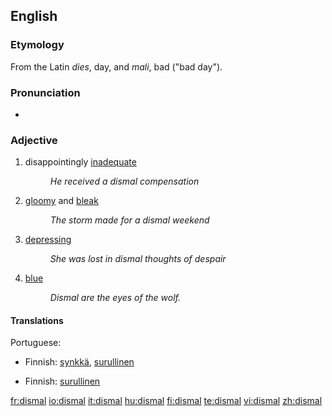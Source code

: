 ==English==

===Etymology===
From the Latin ''dies'', day, and ''mali'', bad ("bad day").

===Pronunciation===
*{{IPA|/ˈdɪzm(ə)l/}}

===Adjective===
{{en-adj}}

# disappointingly [[inadequate]]
#:''He received a dismal compensation''
# [[gloomy]] and [[bleak]]
#:''The storm made for a dismal weekend''
# [[depressing]]
#:''She was lost in dismal thoughts of despair''
# [[blue]]
#:''Dismal are the eyes of the wolf.''

====Translations====
{{trans-top|disappointingly inadequate}}
{{trans-mid}}
Portuguese: {{t|pt|inadequado|m}}
{{trans-bottom}}

{{trans-top|gloomy and bleak}}
*Finnish: [[synkkä]], [[surullinen]]
{{trans-mid}}
{{trans-bottom}}

{{trans-top|depressing}}
*Finnish: [[surullinen]]
{{trans-mid}}
{{trans-bottom}}

[[fr:dismal]]
[[io:dismal]]
[[it:dismal]]
[[hu:dismal]]
[[fi:dismal]]
[[te:dismal]]
[[vi:dismal]]
[[zh:dismal]]